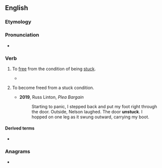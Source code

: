 ==English==

===Etymology===
{{prefix|en|un|stick}}

===Pronunciation===
* {{rhymes|en|ɪk}}

===Verb===
{{en-verb|unsticks|unsticking|unstuck}}

# {{lb|en|transitive|sometimes|figurative}} To [[free]] from the condition of being [[stuck]].
#* {{quote-book|en|year=2012|author=Laura Pazzaglia|title=The Everything Healthy Pressure Cooker Cookbook|passage=Add the rice and sauté until the first few grains begin to brown (about 3 minutes). Add peas, stock, and salt. Mix well and be sure to scrape the bottom of the pan to '''unstick''' any rice.}}
# {{lb|en|intransitive}} To become freed from a stuck condition.
#* '''2019''', Russ Linton, ''Plea Bargain''
#*: Starting to panic, I stepped back and put my foot right through the door. Outside, Nelson laughed. The door '''unstuck'''. I hopped on one leg as it swung outward, carrying my boot.

====Derived terms====
* {{l|en|come unstuck}}

===Anagrams===
* {{anagrams|en|a=ciknstu|tuck-ins|tucks in|tunicks|unticks}}